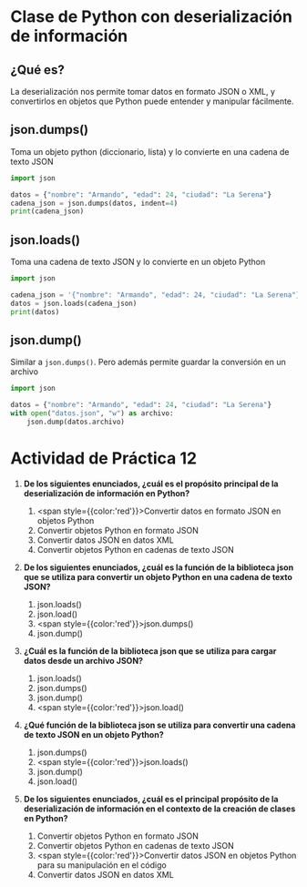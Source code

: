 # Clase de Python con deserialización de información

## ¿Qué es?
La deserialización nos permite tomar datos en formato JSON o XML, y convertirlos en objetos que Python puede entender y manipular fácilmente.

## json.dumps()
Toma un objeto python (diccionario, lista) y lo convierte en una cadena de texto JSON

```python
import json

datos = {"nombre": "Armando", "edad": 24, "ciudad": "La Serena"}
cadena_json = json.dumps(datos, indent=4)
print(cadena_json)
```


## json.loads()
Toma una cadena de texto JSON y lo convierte en un objeto Python

```python
import json

cadena_json = '{"nombre": "Armando", "edad": 24, "ciudad": "La Serena"}'
datos = json.loads(cadena_json)
print(datos)
```

## json.dump()
Similar a `json.dumps()`. Pero además permite guardar la conversión en un archivo

```python
import json

datos = {"nombre": "Armando", "edad": 24, "ciudad": "La Serena"}
with open("datos.json", "w") as archivo:
	json.dump(datos.archivo)
```

# Actividad de Práctica 12

1. **De los siguientes enunciados, ¿cuál es el propósito principal de la deserialización de información en Python?**
	1. <span style={{color:'red'}}>Convertir datos en formato JSON en objetos Python</span>
	2. Convertir objetos Python en formato JSON
	3. Convertir datos JSON en datos XML
	4. Convertir objetos Python en cadenas de texto JSON

2. **De los siguientes enunciados, ¿cuál es la función de la biblioteca json que se utiliza para convertir un objeto Python en una cadena de texto JSON?**
	1. json.loads()
	2. json.load()
	3. <span style={{color:'red'}}>json.dumps()</span>
	4. json.dump()

3. **¿Cuál es la función de la biblioteca json que se utiliza para cargar datos desde un archivo JSON?**
	1. json.loads()
	2. json.dumps()
	3. json.dump()
	4. <span style={{color:'red'}}>json.load()</span>

4. **¿Qué función de la biblioteca json se utiliza para convertir una cadena de texto JSON en un objeto Python?**
	1. json.dumps()
	2. <span style={{color:'red'}}>json.loads()</span>
	3. json.dump()
	4. json.load()

5. **De los siguientes enunciados, ¿cuál es el principal propósito de la deserialización de información en el contexto de la creación de clases en Python?**
	1. Convertir objetos Python en formato JSON
	2. Convertir objetos Python en cadenas de texto JSON
	3. <span style={{color:'red'}}>Convertir datos JSON en objetos Python para su manipulación en el código</span>
	4. Convertir datos JSON en datos XML
